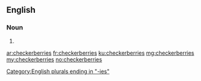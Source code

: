 ==English==

===Noun===
{{head|en|noun plural form}}

# {{plural of|checkerberry|lang=en}}

[[Category:English plurals ending in "-ies"]]

[[ar:checkerberries]]
[[fr:checkerberries]]
[[ku:checkerberries]]
[[mg:checkerberries]]
[[my:checkerberries]]
[[no:checkerberries]]
